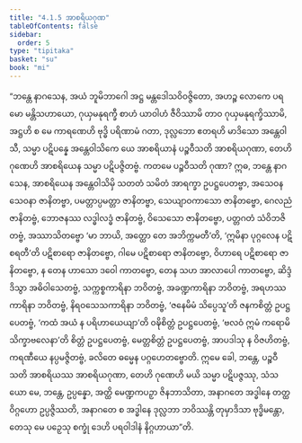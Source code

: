 ```yaml
---
title: "4.1.5 အာစရိယဂုဏ"
tableOfContents: false
sidebar:
  order: 5
type: "tipitaka"
basket: "su"
book: "mi"
---
```



<DynamicBreadcrumb />

<Division number="118" book="mi">

<Paragraph number="544" book="mi">
“ဘန္တေ နာဂသေန, အယံ ဘူမိဘာဂေါ အဋ္ဌ မန္တဒေါသဝိဝဇ္ဇိတော, အဟဉ္စ လောကေ ပရမော မန္တိသဟာယော, ဂုယှမနုရက္ခီ စာဟံ ယာဝါဟံ ဇီဝိဿာမိ တာဝ ဂုယှမနုရက္ခိဿာမိ, အဋ္ဌဟိ စ မေ ကာရဏေဟိ ဗုဒ္ဓိ ပရိဏာမံ ဂတာ, ဒုလ္လဘော ဧတရဟိ မာဒိသော အန္တေဝါသီ, သမ္မာ ပဋိပန္နေ အန္တေဝါသိကေ ယေ အာစရိယာနံ ပဉ္စဝီသတိ အာစရိယဂုဏာ, တေဟိ ဂုဏေဟိ အာစရိယေန သမ္မာ ပဋိပဇ္ဇိတဗ္ဗံ. ကတမေ ပဉ္စဝီသတိ ဂုဏာ?
</Paragraph>

<Paragraph number="545" book="mi">
ဣဓ, ဘန္တေ နာဂသေန, အာစရိယေန အန္တေဝါသိမှိ သတတံ သမိတံ အာရက္ခာ ဥပဋ္ဌပေတဗ္ဗာ, အသေဝနသေဝနာ ဇာနိတဗ္ဗာ, ပမတ္တာပ္ပမတ္တာ ဇာနိတဗ္ဗာ, သေယျာဝကာသော ဇာနိတဗ္ဗော, ဂေလညံ ဇာနိတဗ္ဗံ, ဘောဇနဿ လဒ္ဓါလဒ္ဓံ ဇာနိတဗ္ဗံ, ဝိသေသော ဇာနိတဗ္ဗော, ပတ္တဂတံ သံဝိဘဇိတဗ္ဗံ, အဿာသိတဗ္ဗော ‘မာ ဘာယိ, အတ္ထော တေ အဘိက္ကမတီ’တိ, ‘ဣမိနာ ပုဂ္ဂလေန ပဋိစရတီ’တိ ပဋိစာရော ဇာနိတဗ္ဗော, ဂါမေ ပဋိစာရော ဇာနိတဗ္ဗော, ဝိဟာရေ ပဋိစာရော ဇာနိတဗ္ဗော, န တေန ဟာသော ဒဝေါ ကာတဗ္ဗော, တေန သဟ အာလာပေါ ကာတဗ္ဗော, ဆိဒ္ဒံ ဒိသွာ အဓိဝါသေတဗ္ဗံ, သက္ကစ္စကာရိနာ ဘဝိတဗ္ဗံ, အခဏ္ဍကာရိနာ ဘဝိတဗ္ဗံ, အရဟဿကာရိနာ ဘဝိတဗ္ဗံ, နိရဝသေသကာရိနာ ဘဝိတဗ္ဗံ, ‘ဇနေမိမံ သိပ္ပေသူ’တိ ဇနကစိတ္တံ ဥပဋ္ဌပေတဗ္ဗံ, ‘ကထံ အယံ န ပရိဟာယေယျာ’တိ ဝဍ္ဎိစိတ္တံ ဥပဋ္ဌပေတဗ္ဗံ, ‘ဗလဝံ ဣမံ ကရောမိ သိက္ခာဗလေနာ’တိ စိတ္တံ ဥပဋ္ဌပေတဗ္ဗံ, မေတ္တစိတ္တံ ဥပဋ္ဌပေတဗ္ဗံ, အာပဒါသု န ဝိဇဟိတဗ္ဗံ, ကရဏီယေ နပ္ပမဇ္ဇိတဗ္ဗံ, ခလိတေ ဓမ္မေန ပဂ္ဂဟေတဗ္ဗောတိ. ဣမေ ခေါ, ဘန္တေ, ပဉ္စဝီသတိ အာစရိယဿ အာစရိယဂုဏာ, တေဟိ ဂုဏေဟိ မယိ သမ္မာ ပဋိပဇ္ဇဿု, သံသယော မေ, ဘန္တေ, ဥပ္ပန္နော, အတ္ထိ မေဏ္ဍကပဉှာ ဇိနဘာသိတာ, အနာဂတေ အဒ္ဓါနေ တတ္ထ ဝိဂ္ဂဟော ဥပ္ပဇ္ဇိဿတိ, အနာဂတေ စ အဒ္ဓါနေ ဒုလ္လဘာ ဘဝိဿန္တိ တုမှာဒိသာ ဗုဒ္ဓိမန္တော, တေသု မေ ပဉှေသု စက္ခုံ ဒေဟိ ပရဝါဒါနံ နိဂ္ဂဟာယာ”တိ.
</Paragraph>
</Division>